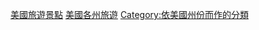 {{Commons category|Visitor attractions in the United States by state}}

[[Category:美國旅遊景點|]]
[[Category:美國各州旅遊|]]
[[Category:依美國州份而作的分類|Category:依美國州份而作的分類]]